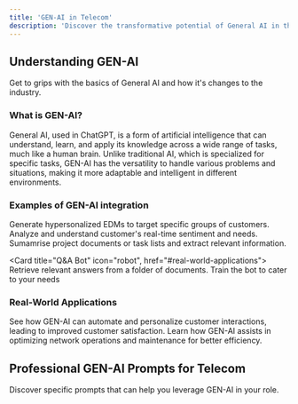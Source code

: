 ```yaml
---
title: 'GEN-AI in Telecom'
description: 'Discover the transformative potential of General AI in the telecom industry and explore practical applications.'
---
```


## Understanding GEN-AI

Get to grips with the basics of General AI and how it's changes to the industry.

### What is GEN-AI?

<AccordionGroup>
  <Accordion icon="lightbulb" title="The Basics of Gen-AI">
    General AI, used in ChatGPT, is a form of artificial intelligence that can understand, learn, and apply its knowledge across a wide range of tasks, much like a human brain. Unlike traditional AI, which is specialized for specific tasks, GEN-AI has the versatility to handle various problems and situations, making it more adaptable and intelligent in different environments. 
  </Accordion>
</AccordionGroup>

### Examples of GEN-AI integration

<CardGroup>

<Card title="EDM Generation" icon="newspaper">
  Generate hypersonalized EDMs to target specific groups of customers.
</Card>

<Card title="Customer Sentiment Analysis" icon="person">
  Analyze and understand customer's real-time sentiment and needs.
</Card>

<Card title="Document Summariser" icon="brain">
  Sumamrise project documents or task lists and extract relevant information. 
</Card>

<Card title="Q&A Bot" icon="robot", href="#real-world-applications">
  Retrieve relevant answers from a folder of documents. Train the bot to cater to your needs
</Card>

</CardGroup>


### Real-World Applications

<AccordionGroup>
  <Accordion icon="users" title="Improving Customer Service">
    See how GEN-AI can automate and personalize customer interactions, leading to improved customer satisfaction.
  </Accordion>
  <Accordion icon="chart-network" title="Network Optimization">
    Learn how GEN-AI assists in optimizing network operations and maintenance for better efficiency.
  </Accordion>
</AccordionGroup>

## Professional GEN-AI Prompts for Telecom

Discover specific prompts that can help you leverage GEN-AI in your role.


